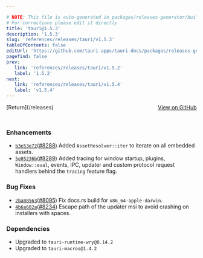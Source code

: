 ```yaml
---

# NOTE: This file is auto-generated in packages/releases-generator/build.ts
# For corrections please edit it directly
title: 'tauri@1.5.3'
description: '1.5.3'
slug: 'references/releases/tauri/v1.5.3'
tableOfContents: false
editUrl: 'https://github.com/tauri-apps/tauri-docs/packages/releases-generator/build.ts'
pagefind: false
prev:
   link: 'references/releases/tauri/v1.5.2'
   label: '1.5.2'
next:
   link: 'references/releases/tauri/v1.5.4'
   label: 'v1.5.4'
---
```


<div style="margin-bottom:3rem; display: flex; justify-content: space-between; align-items: center"><span>[Return](/releases)</span><span><a href="https://github.com/tauri-apps/tauri/releases/tag/tauri-v1.5.3">View on GitHub</a></span></div>

### Enhancements

- [`b3e53e72`](https://www.github.com/tauri-apps/tauri/commit/b3e53e7243311a2659b7569dddc20c56ac9f9d8e)([#8288](https://www.github.com/tauri-apps/tauri/pull/8288)) Added `AssetResolver::iter` to iterate on all embedded assets.
- [`5e05236b`](https://www.github.com/tauri-apps/tauri/commit/5e05236b4987346697c7caae0567d3c50714c198)([#8289](https://www.github.com/tauri-apps/tauri/pull/8289)) Added tracing for window startup, plugins, `Window::eval`, events, IPC, updater and custom protocol request handlers behind the `tracing` feature flag.

### Bug Fixes

- [`2ba88563`](https://www.github.com/tauri-apps/tauri/commit/2ba8856343e284ed022f28cff6d16db15ad4645f)([#8095](https://www.github.com/tauri-apps/tauri/pull/8095)) Fix docs.rs build for `x86_64-apple-darwin`.
- [`4b6a602a`](https://www.github.com/tauri-apps/tauri/commit/4b6a602a89b36f24d34d6ccd8e3c9b7ce202c9eb)([#8234](https://www.github.com/tauri-apps/tauri/pull/8234)) Escape path of the updater msi to avoid crashing on installers with spaces.

### Dependencies

- Upgraded to `tauri-runtime-wry@0.14.2`
- Upgraded to `tauri-macros@1.4.2`

